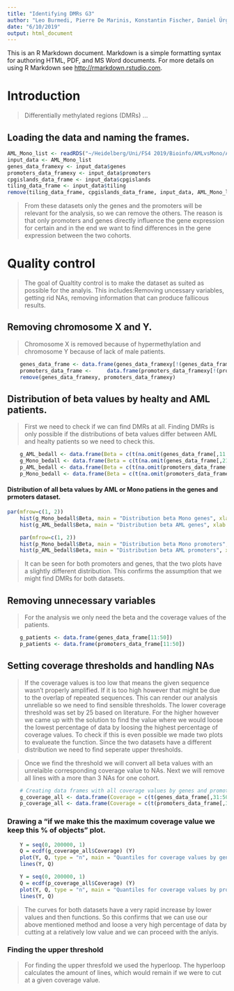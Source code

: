 ```yaml
---
title: "Identifying DMRs G3"
author: "Leo Burmedi, Pierre De Marinis, Konstantin Fischer, Daniel Ürge"
date: "6/10/2019"
output: html_document
---
```


This is an R Markdown document. Markdown is a simple formatting syntax for authoring HTML, PDF, and MS Word documents. For more details on using R Markdown see <http://rmarkdown.rstudio.com>.

# Introduction

> Differentially methylated regions (DMRs) ...

## Loading the data and naming the frames.
```r
AML_Mono_list <- readRDS("~/Heidelberg/Uni/FS4 2019/Bioinfo/AMLvsMono/AML_Mono_list.RDS")
input_data <- AML_Mono_list
genes_data_framexy <- input_data$genes
promoters_data_framexy <- input_data$promoters
cpgislands_data_frame <- input_data$cpgislands
tiling_data_frame <- input_data$tiling
remove(tiling_data_frame, cpgislands_data_frame, input_data, AML_Mono_list)
```

> From these datasets only the genes and the promoters will be relevant for the analysis, so we can remove the others. The reason is that only promoters and genes  directly influence the gene expression for certain and in the end we want to find differences in the gene expression between the two cohorts.   

# Quality control

> The goal of Qualtity control is to make the dataset as suited as possible for the analyis. This includes:Removing uncessary variables, getting rid NAs, removing information that can produce fallicous results.

## Removing chromosome X and Y.

> Chromosome X is removed because of hypermethylation and chromosome Y because of lack of male patients.

```r
    genes_data_frame <- data.frame(genes_data_framexy[!(genes_data_framexy$Chromosome == "chrX" | genes_data_framexy$Chromosome == "chrY"),])
    promoters_data_frame <-     data.frame(promoters_data_framexy[!(promoters_data_framexy$Chromosome == "chrX" | promoters_data_framexy$Chromosome == "chrY"),])
    remove(genes_data_framexy, promoters_data_framexy)
```

## Distribution of beta values by healty and AML patients.

> First we need to check if we can find DMRs at all. Finding DMRs is only possible if the distributions of beta values differ between AML and healty patients so we need to check this.  

```r
    g_AML_bedall <- data.frame(Beta = c(t(na.omit(genes_data_frame[,11:20]))))
    g_Mono_bedall <- data.frame(Beta = c(t(na.omit(genes_data_frame[,21:30]))))
    p_AML_bedall <- data.frame(Beta = c(t(na.omit(promoters_data_frame[,11:20]))))
    p_Mono_bedall <- data.frame(Beta = c(t(na.omit(promoters_data_frame[,21:30]))))
```

#### Distribution of all beta values by AML or Mono patiens in the genes and prmoters dataset.
```r
par(mfrow=c(1, 2))    
    hist(g_Mono_bedall$Beta, main = "Distribution beta Mono genes", xlab = "beta value", col = "forestgreen", breaks = 50, ylim = c(0, 80000))
    hist(g_AML_bedall$Beta, main = "Distribution beta AML genes", xlab = "beta value", col = "red", breaks = 50)
```  

```r
    par(mfrow=c(1, 2))    
    hist(p_Mono_bedall$Beta, main = "Distribution beta Mono promoters", xlab = "beta value", col = "forestgreen", breaks = 50, ylim = c(0, 80000))
    hist(p_AML_bedall$Beta, main = "Distribution beta AML promoters", xlab = "beta value", col = "red", breaks = 50)
```  

> It can be seen for both promoters and genes, that the two plots have a slightly different distribution. This confirms the assumption that we might find DMRs for both datasets. 

## Removing unnecessary variables

> For the analysis we only need the beta and the coverage values of the patients.

```r
    g_patients <- data.frame(genes_data_frame[11:50])
    p_patients <- data.frame(promoters_data_frame[11:50])
```

## Setting coverage thresholds and handling NAs

> If the coverage values is too low that means the given sequence wasn't properly amplified. If it is too high however that might be due to the overlap of repeated sequences.  This can render our analysis unreliable so we need to find sensible thresholds. The lower coverage threshold was set by 25 based on literature. For the higher however we came up with the solution to find the value where we would loose the lowest percentage of data by loosing the highest percentage of coverage values. To check if this is even possible we made two plots to evalueate the function. Since the two datasets have a different distribution we need to find seperate upper thresholds.

> Once we find the threshold we will convert all beta values with an unrelaible corresponding coverage value to NAs. Next we will remove all lines with a more than 3 NAs for one cohort.

```r
    # Creating data frames with all coverage values by genes and promoters
    g_coverage_all <- data.frame(Coverage = c(t(genes_data_frame[,31:50])))
    p_coverage_all <- data.frame(Coverage = c(t(promoters_data_frame[,31:50])))
```

### Drawing a "if we make this the maximum coverage value we keep this % of objects" plot.

```r
    Y = seq(0, 200000, 1)
    Q = ecdf(g_coverage_all$Coverage) (Y)
    plot(Y, Q, type = "n", main = "Quantiles for coverage values by genes", xlab = "Coverage value", ylab = "Quantile")
    lines(Y, Q)
```


```r
    Y = seq(0, 200000, 1)
    Q = ecdf(p_coverage_all$Coverage) (Y)
    plot(Y, Q, type = "n", main = "Quantiles for coverage values by promoters", xlab = "Coverage value", ylab = "Quantile")
    lines(Y, Q)
```

> The curves for both datasets have a very rapid increase by lower values and then  functions. So this confirms that we can use our above mentioned method and loose a very high percentage of data by cutting at a relatively low value and we can proceed with the anlyis. 

### Finding the upper threshold

> For finding the upper thresfold we used the hyperloop. The hyperloop calculates the amount of lines, which would remain if we were to cut at a given coverage value. 
